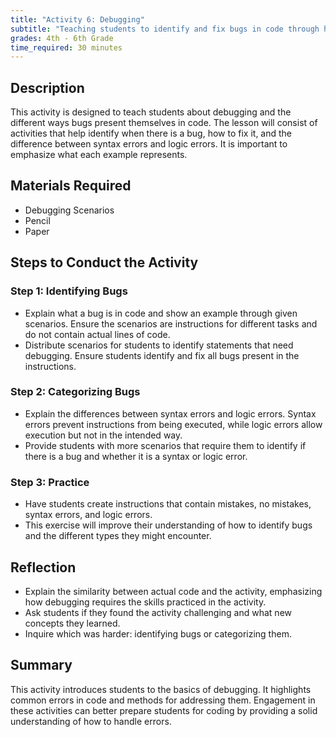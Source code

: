 ```yaml
---
title: "Activity 6: Debugging"
subtitle: "Teaching students to identify and fix bugs in code through hands-on activities."
grades: 4th - 6th Grade
time_required: 30 minutes
---
```


## Description

This activity is designed to teach students about debugging and the different ways bugs present themselves in code. The lesson will consist of activities that help identify when there is a bug, how to fix it, and the difference between syntax errors and logic errors. It is important to emphasize what each example represents.

## Materials Required

- Debugging Scenarios
- Pencil
- Paper

## Steps to Conduct the Activity

### Step 1: Identifying Bugs

- Explain what a bug is in code and show an example through given scenarios. Ensure the scenarios are instructions for different tasks and do not contain actual lines of code.
- Distribute scenarios for students to identify statements that need debugging. Ensure students identify and fix all bugs present in the instructions.

### Step 2: Categorizing Bugs

- Explain the differences between syntax errors and logic errors. Syntax errors prevent instructions from being executed, while logic errors allow execution but not in the intended way.
- Provide students with more scenarios that require them to identify if there is a bug and whether it is a syntax or logic error.

### Step 3: Practice

- Have students create instructions that contain mistakes, no mistakes, syntax errors, and logic errors.
- This exercise will improve their understanding of how to identify bugs and the different types they might encounter.

## Reflection

- Explain the similarity between actual code and the activity, emphasizing how debugging requires the skills practiced in the activity.
- Ask students if they found the activity challenging and what new concepts they learned.
- Inquire which was harder: identifying bugs or categorizing them.

## Summary

This activity introduces students to the basics of debugging. It highlights common errors in code and methods for addressing them. Engagement in these activities can better prepare students for coding by providing a solid understanding of how to handle errors.
